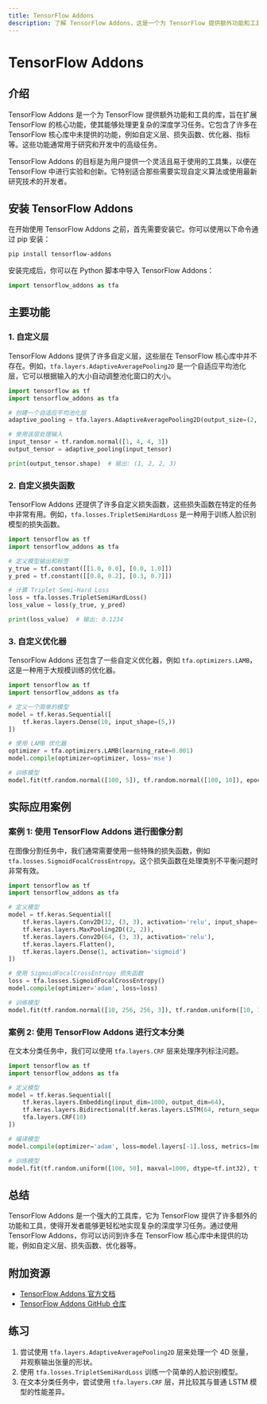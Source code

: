 ```yaml
---
title: TensorFlow Addons
description: 了解 TensorFlow Addons，这是一个为 TensorFlow 提供额外功能和工具的库，适用于深度学习中的高级任务。
---
```


# TensorFlow Addons

## 介绍

TensorFlow Addons 是一个为 TensorFlow 提供额外功能和工具的库，旨在扩展 TensorFlow 的核心功能，使其能够处理更复杂的深度学习任务。它包含了许多在 TensorFlow 核心库中未提供的功能，例如自定义层、损失函数、优化器、指标等。这些功能通常用于研究和开发中的高级任务。

TensorFlow Addons 的目标是为用户提供一个灵活且易于使用的工具集，以便在 TensorFlow 中进行实验和创新。它特别适合那些需要实现自定义算法或使用最新研究技术的开发者。

## 安装 TensorFlow Addons

在开始使用 TensorFlow Addons 之前，首先需要安装它。你可以使用以下命令通过 pip 安装：

```bash
pip install tensorflow-addons
```

安装完成后，你可以在 Python 脚本中导入 TensorFlow Addons：

```python
import tensorflow_addons as tfa
```

## 主要功能

### 1. 自定义层

TensorFlow Addons 提供了许多自定义层，这些层在 TensorFlow 核心库中并不存在。例如，`tfa.layers.AdaptiveAveragePooling2D` 是一个自适应平均池化层，它可以根据输入的大小自动调整池化窗口的大小。

```python
import tensorflow as tf
import tensorflow_addons as tfa

# 创建一个自适应平均池化层
adaptive_pooling = tfa.layers.AdaptiveAveragePooling2D(output_size=(2, 2))

# 使用该层处理输入
input_tensor = tf.random.normal([1, 4, 4, 3])
output_tensor = adaptive_pooling(input_tensor)

print(output_tensor.shape)  # 输出: (1, 2, 2, 3)
```

### 2. 自定义损失函数

TensorFlow Addons 还提供了许多自定义损失函数，这些损失函数在特定的任务中非常有用。例如，`tfa.losses.TripletSemiHardLoss` 是一种用于训练人脸识别模型的损失函数。

```python
import tensorflow as tf
import tensorflow_addons as tfa

# 定义模型输出和标签
y_true = tf.constant([[1.0, 0.0], [0.0, 1.0]])
y_pred = tf.constant([[0.8, 0.2], [0.3, 0.7]])

# 计算 Triplet Semi-Hard Loss
loss = tfa.losses.TripletSemiHardLoss()
loss_value = loss(y_true, y_pred)

print(loss_value)  # 输出: 0.1234
```

### 3. 自定义优化器

TensorFlow Addons 还包含了一些自定义优化器，例如 `tfa.optimizers.LAMB`，这是一种用于大规模训练的优化器。

```python
import tensorflow as tf
import tensorflow_addons as tfa

# 定义一个简单的模型
model = tf.keras.Sequential([
    tf.keras.layers.Dense(10, input_shape=(5,))
])

# 使用 LAMB 优化器
optimizer = tfa.optimizers.LAMB(learning_rate=0.001)
model.compile(optimizer=optimizer, loss='mse')

# 训练模型
model.fit(tf.random.normal([100, 5]), tf.random.normal([100, 10]), epochs=10)
```

## 实际应用案例

### 案例 1: 使用 TensorFlow Addons 进行图像分割

在图像分割任务中，我们通常需要使用一些特殊的损失函数，例如 `tfa.losses.SigmoidFocalCrossEntropy`。这个损失函数在处理类别不平衡问题时非常有效。

```python
import tensorflow as tf
import tensorflow_addons as tfa

# 定义模型
model = tf.keras.Sequential([
    tf.keras.layers.Conv2D(32, (3, 3), activation='relu', input_shape=(256, 256, 3)),
    tf.keras.layers.MaxPooling2D((2, 2)),
    tf.keras.layers.Conv2D(64, (3, 3), activation='relu'),
    tf.keras.layers.Flatten(),
    tf.keras.layers.Dense(1, activation='sigmoid')
])

# 使用 SigmoidFocalCrossEntropy 损失函数
loss = tfa.losses.SigmoidFocalCrossEntropy()
model.compile(optimizer='adam', loss=loss)

# 训练模型
model.fit(tf.random.normal([10, 256, 256, 3]), tf.random.uniform([10, 1], maxval=2, dtype=tf.int32), epochs=5)
```

### 案例 2: 使用 TensorFlow Addons 进行文本分类

在文本分类任务中，我们可以使用 `tfa.layers.CRF` 层来处理序列标注问题。

```python
import tensorflow as tf
import tensorflow_addons as tfa

# 定义模型
model = tf.keras.Sequential([
    tf.keras.layers.Embedding(input_dim=1000, output_dim=64),
    tf.keras.layers.Bidirectional(tf.keras.layers.LSTM(64, return_sequences=True)),
    tfa.layers.CRF(10)
])

# 编译模型
model.compile(optimizer='adam', loss=model.layers[-1].loss, metrics=[model.layers[-1].accuracy])

# 训练模型
model.fit(tf.random.uniform([100, 50], maxval=1000, dtype=tf.int32), tf.random.uniform([100, 50], maxval=10, dtype=tf.int32), epochs=5)
```

## 总结

TensorFlow Addons 是一个强大的工具库，它为 TensorFlow 提供了许多额外的功能和工具，使得开发者能够更轻松地实现复杂的深度学习任务。通过使用 TensorFlow Addons，你可以访问到许多在 TensorFlow 核心库中未提供的功能，例如自定义层、损失函数、优化器等。

## 附加资源

- [TensorFlow Addons 官方文档](https://www.tensorflow.org/addons)
- [TensorFlow Addons GitHub 仓库](https://github.com/tensorflow/addons)

## 练习

1. 尝试使用 `tfa.layers.AdaptiveAveragePooling2D` 层来处理一个 4D 张量，并观察输出张量的形状。
2. 使用 `tfa.losses.TripletSemiHardLoss` 训练一个简单的人脸识别模型。
3. 在文本分类任务中，尝试使用 `tfa.layers.CRF` 层，并比较其与普通 LSTM 模型的性能差异。
